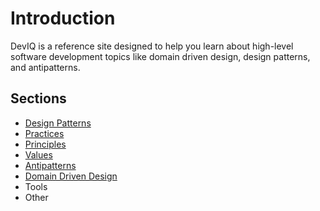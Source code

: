 # Introduction

DevIQ is a reference site designed to help you learn about high-level software development topics like  domain driven design, design patterns, and antipatterns.

## Sections

- [Design Patterns](/design-patterns/design-patterns-overview)
- [Practices](/practices/practices-overview)
- [Principles](/principles/principles-overview)
- [Values](/values/values-overview)
- [Antipatterns](/antipatterns/antipatterns-overview)
- [Domain Driven Design](domain-driven-design/ddd-overview)
- Tools
- Other
